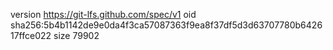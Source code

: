 version https://git-lfs.github.com/spec/v1
oid sha256:5b4b1142de9e0da4f3ca57087363f9ea8f37df5d3d63707780b642617ffce022
size 79902
